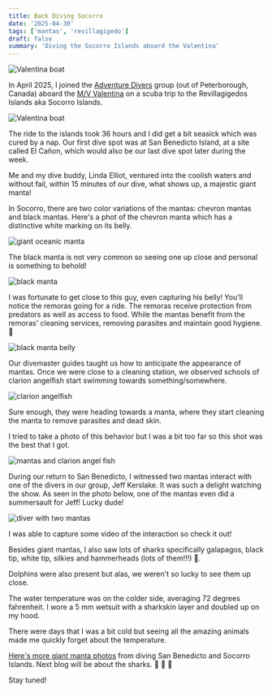 ```yaml
---
title: Back Diving Socorro
date: '2025-04-30'
tags: ['mantas', 'revillagigedo']
draft: false
summary: 'Diving the Socorro Islands aboard the Valentina'
---
```


<Image
  src="/static/images/socorro-apr2025/linda-waving.jpg"
  width={800}
  height={600}
  alt="Valentina boat"
/>

In April 2025, I joined the [Adventure Divers](https://www.adventuredivers.ca/) group (out of Peterborough, Canada) aboard the [M/V Valentina](https://www.fun-azulfleet.net/fleet_conf/123) on a scuba trip to the Revillagigedos Islands aka Socorro Islands.

<Image
  src="/static/images/socorro-apr2025/valentina.jpg"
  width={800}
  height={600}
  alt="Valentina boat"
/>

The ride to the islands took 36 hours and I did get a bit seasick which was cured by a nap. Our first dive spot was at San Benedicto Island, at a site called El Cañon, which would also be our last dive spot later during the week.

Me and my dive buddy, Linda Elliot, ventured into the coolish waters and without fail, within 15 minutes of our dive, what shows up, a majestic giant manta!

In Socorro, there are two color variations of the mantas: chevron mantas and black mantas. Here's a phot of the chevron manta which has a distinctive white marking on its belly.

<Image
  src="/static/images/socorro-apr2025/manta1.jpg"
  width={800}
  height={500}
  alt="giant oceanic manta"
/>

The black manta is not very common so seeing one up close and personal is something to behold!

<Image
  src="/static/images/socorro-apr2025/black-manta.jpg"
  width={800}
  height={500}
  alt="black manta"
/>

I was fortunate to get close to this guy, even capturing his belly! You'll notice the remoras going for a ride. The remoras receive protection from predators as well as access to food. While the mantas benefit from the remoras' cleaning services, removing parasites and maintain good hygiene. 🤣

<Image
  src="/static/images/socorro-apr2025/black-manta-belly.jpg"
  width={800}
  height={500}
  alt="black manta belly"
/>

Our divemaster guides taught us how to anticipate the appearance of mantas. Once we were close to a cleaning station, we observed schools of clarion angelfish start swimming towards something/somewhere.

<Image
  src="/static/images/socorro-apr2025/clarion-angelfish.jpg"
  width={800}
  height={500}
  alt="clarion angelfish"
/>

Sure enough, they were heading towards a manta, where they start cleaning the manta to remove parasites and dead skin.

I tried to take a photo of this behavior but I was a bit too far so this shot was the best that I got.

<Image
  src="/static/images/socorro-apr2025/mantas-clarion.jpg"
  width={800}
  height={500}
  alt="mantas and clarion angel fish"
/>

During our return to San Benedicto, I witnessed two mantas interact with one of the divers in our group, Jeff Kerslake. It was such a delight watching the show. As seen in the photo below, one of the mantas even did a summersault for Jeff! Lucky dude!

<Image
  src="/static/images/socorro-apr2025/jeff-mantas.jpg"
  width={800}
  height={500}
  alt="diver with two mantas"
/>

I was able to capture some video of the interaction so check it out!

<YouTube embedId="7RRg3Wb5Jrc?si=PnJ4dyL306Zpwljj" />

Besides giant mantas, I also saw lots of sharks specifically galapagos, black tip, white tip, silkies and hammerheads (lots of them!!!) 🤩.

Dolphins were also present but alas, we weren't so lucky to see them up close.

The water temperature was on the colder side, averaging 72 degrees fahrenheit. I wore a 5 mm wetsuit with a sharkskin layer and doubled up on my hood.

There were days that I was a bit cold but seeing all the amazing animals made me quickly forget about the temperature.

[Here's more giant manta photos](https://generosalitton.smugmug.com/Socorro-Mantas2025/n-Z2Wwpn) from diving San Benedicto and Socorro Islands. Next blog will be about the sharks. 🦈 🦈 🦈

Stay tuned!
